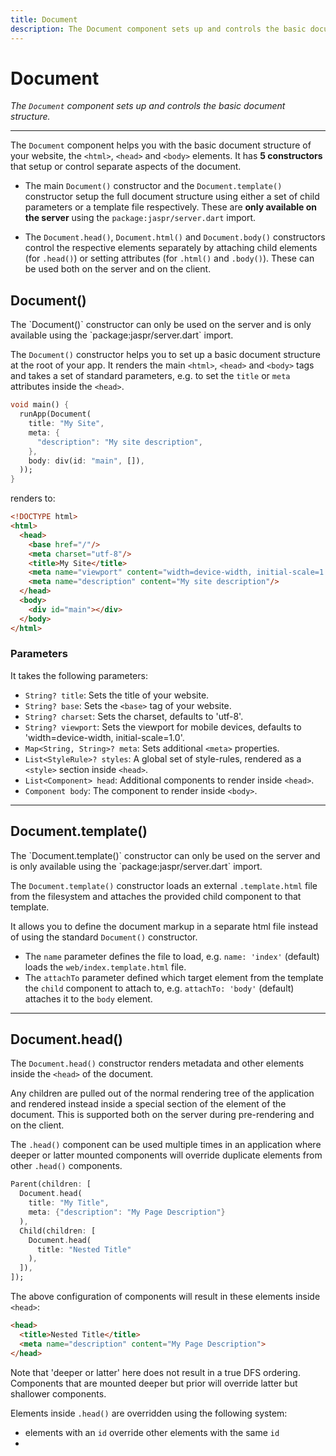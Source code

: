```yaml
---
title: Document
description: The Document component sets up and controls the basic document structure.
---
```


# Document
*The `Document` component sets up and controls the basic document structure.*

---

The `Document` component helps you with the basic document structure of your website, the `<html>`, `<head>` and `<body>`
elements. It has **5 constructors** that setup or control separate aspects of the document.

- The main `Document()` constructor and the `Document.template()` constructor setup the full document structure using either
  a set of child parameters or a template file respectively. These are **only available on the server** using the `package:jaspr/server.dart` import.

- The `Document.head()`, `Document.html()` and `Document.body()` constructors control the respective elements separately by
  attaching child elements (for `.head()`) or setting attributes (for `.html()` and `.body()`). These can be used both on the
  server and on the client.

## Document()

<Warning>
    The `Document()` constructor can only be used on the server and is only available using the
    `package:jaspr/server.dart` import.
</Warning>

The `Document()` constructor helps you to set up a basic document structure at the root of your app.
It renders the main `<html>`, `<head>` and `<body>` tags and takes a set of standard parameters, 
e.g. to set the `title` or `meta` attributes inside the `<head>`.

```dart title="lib/main.dart"
void main() {
  runApp(Document(
    title: "My Site",
    meta: {
      "description": "My site description",
    },
    body: div(id: "main", []),
  ));
}
```

renders to:

```html title="index.html"
<!DOCTYPE html>
<html>
  <head>
    <base href="/"/>
    <meta charset="utf-8"/>
    <title>My Site</title>
    <meta name="viewport" content="width=device-width, initial-scale=1.0"/>
    <meta name="description" content="My site description"/>
  </head>
  <body>
    <div id="main"></div>
  </body>
</html>
```

### Parameters

It takes the following parameters:

- `String? title`: Sets the title of your website.
- `String? base`: Sets the `<base>` tag of your website.
- `String? charset`: Sets the charset, defaults to 'utf-8'.
- `String? viewport`: Sets the viewport for mobile devices, defaults to 'width=device-width, initial-scale=1.0'.
- `Map<String, String>? meta`: Sets additional `<meta>` properties.
- `List<StyleRule>? styles`: A global set of style-rules, rendered as a `<style>` section inside `<head>`.
- `List<Component> head`: Additional components to render inside `<head>`.
- `Component body`: The component to render inside `<body>`.

---

## Document.template()

<Warning>
    The `Document.template()` constructor can only be used on the server and is only available using the
    `package:jaspr/server.dart` import.
</Warning>

The `Document.template()` constructor loads an external `.template.html` file from the filesystem and attaches the provided
child component to that template.

It allows you to define the document markup in a separate html file instead of using the standard `Document()` constructor.

- The `name` parameter defines the file to load, e.g. `name: 'index'` (default) loads the `web/index.template.html` file.
- The `attachTo` parameter defined which target element from the template the `child` component to attach to, e.g. `attachTo: 'body'` (default)
  attaches it to the `body` element.

---

## Document.head()


The `Document.head()` constructor renders metadata and other elements inside the `<head>` of the document.

Any children are pulled out of the normal rendering tree of the application and rendered instead
inside a special section of the <head> element of the document. This is supported both on the
server during pre-rendering and on the client.

The `.head()` component can be used multiple times in an application where deeper or latter mounted
components will override duplicate elements from other `.head()` components.

```dart
Parent(children: [
  Document.head(
    title: "My Title",
    meta: {"description": "My Page Description"}
  ),
  Child(children: [
    Document.head(
      title: "Nested Title"
    ),
  ]),
]);
```

The above configuration of components will result in these elements inside `<head>`:

```html
<head>
  <title>Nested Title</title>
  <meta name="description" content="My Page Description">
</head>
```

<Warning>
Note that 'deeper or latter' here does not result in a true DFS ordering. Components that are mounted
deeper but prior will override latter but shallower components.
</Warning>

Elements inside `.head()` are overridden using the following system:
- elements with an `id` override other elements with the same `id`
- <title> and <base> elements override other <title> or <base> elements respectively
- <meta> elements override other <meta> elements with the same `name`

---

## Document.html()

The `Document.html()` constructor attaches a set of attributes to the `<html>` element.

This can be used at any point in the component tree and is supported both on the
server during pre-rendering and on the client.

The `.html()` component can be used multiple times in an application where deeper or latter mounted
components will override duplicate attributes from other `.html()` components.

<Warning>
Note that 'deeper or latter' here does not result in a true DFS ordering. Components that are mounted
deeper but prior will override latter but shallower components.
</Warning>

---

## Document.body()

The `Document.body()` constructor attaches a set of attributes to the `<body>` element.

This can be used at any point in the component tree and is supported both on the
server during pre-rendering and on the client.

The `.body()` component can be used multiple times in an application where deeper or latter mounted
components will override duplicate attributes from other `.body()` components.

<Warning>
Note that 'deeper or latter' here does not result in a true DFS ordering. Components that are mounted
deeper but prior will override latter but shallower components.
</Warning>
